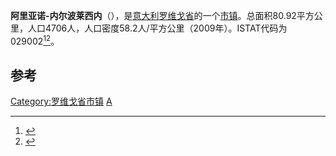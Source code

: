 {{Infobox Italian comune
| name                = 阿里亚诺-内尔波莱西内
| official_name       = Ariano nel Polesine
| native_name         =
| image_skyline       =Ariano nel Polesine.jpg
| imagesize           =
| image_alt           =
| image_caption       =
| image_shield        =
| shield_alt          =
| image_map           =
| map_alt             =
| map_caption         =
| pushpin_label_position =
| pushpin_map_alt     =
| latd  =  |latm  =   |lats  =  |latNS  = N
| longd =  |longm =  |longs =   |longEW = E
| coordinates_type    = type:city(278)_region:IT
| coordinates_display = title
| coordinates_footnotes =
| region              = [[威尼托|威尼托]]
| province            = [[罗维戈省|罗维戈省]]
| frazioni            =
| mayor_party         =
| mayor               = 
| area_footnotes      =
| area_total_km2      = 80.92
| population_footnotes =
| population_total    = 4706
| population_as_of    = 2009
| pop_density_footnotes =
| elevation_footnotes =
| elevation_m         = 
| twin1               =
| twin1_country       =
| saint               =
| day                 =
| postal_code         =45012
| area_code           = 
| website             = 
| footnotes           = }}

'''阿里亚诺-内尔波莱西内'''（{{lang-it|Ariano nel Polesine}}），是[[意大利|意大利]][[罗维戈省|罗维戈省]]的一个[[市镇_(意大利)|市镇]]。总面积80.92平方公里，人口4706人，人口密度58.2人/平方公里（2009年）。ISTAT代码为029002<ref>{{Cite web|url=http://www.comuni-italiani.it/029/lista.html|title=Elenco Comuni Provincia di Rovigo - Veneto|accessdate=2017-08-26|work=www.comuni-italiani.it}}</ref><ref>{{Cite web|url=http://www.tuttitalia.it/veneto/provincia-di-rovigo/50-comuni/popolazione/|title=Comuni della Provincia di Rovigo per popolazione|accessdate=2017-08-26|work=Tuttitalia.it|language=it}}</ref>。

==参考==
{{reflist}}
{{Province of Rovigo}}

[[Category:罗维戈省市镇|Category:罗维戈省市镇]]
[[Category:罗维戈省市镇|A]]


{{Italy-geo-stub}}